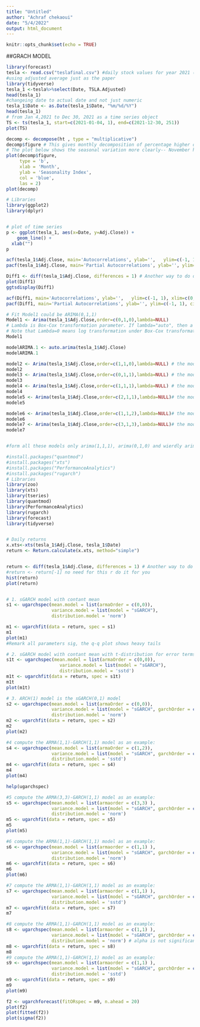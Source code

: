 ---
title: "Untitled"
author: "Achraf chekaoui"
date: "5/4/2022"
output: html_document
---

```{r setup, include=FALSE}
knitr::opts_chunk$set(echo = TRUE)
```

##GRACH MODEL 
```{r}
library(forecast)
tesla <- read.csv("teslafinal.csv") #daily stock values for year 2021 (251 obs)
#using adjusted average just as the paper
library(tidyverse)
tesla_1 <-tesla%>%select(Date, TSLA.Adjusted)
head(tesla_1)
#changeing date to actual date and not just numeric 
tesla_1$Date <- as.Date(tesla_1$Date, "%m/%d/%Y")
head(tesla_1)
# from Jan 4,2021 to Dec 30, 2021 as a time series object
TS <- ts(tesla_1, start=c(2021-01-04, 1), end=c(2021-12-30, 251))
plot(TS) 

decomp <- decompose(ht , type = "multiplicative")
decomp$figure # This gives monthly decomposition of percentage higher or lower compared to average
# The plot below shows the seasonal variation more clearly-- November has the least airline passengers
plot(decomp$figure,
     type = 'b',
     xlab = 'Month',
     ylab = 'Seasonality Index',
     col = 'blue',
     las = 2)
plot(decomp) 

```


```{r}
# Libraries
library(ggplot2)
library(dplyr)


# plot of time series
p <- ggplot(tesla_1, aes(x=Date, y=Adj.Close)) +
    geom_line() + 
  xlab("")
p

acf(tesla_1$Adj.Close, main='Autocorrelations', ylab='',   ylim=c(-1, 1), xlim=c(0, 15), ci.col = "black")
pacf(tesla_1$Adj.Close, main='Partial Autocorrelations', ylab='', ylim=c(-1, 1), ci.col = "black")

Diff1 <- diff(tesla_1$Adj.Close, differences = 1) # Another way to do differencing
plot(Diff1)   
ggtsdisplay(Diff1)

acf(Diff1, main='Autocorrelations', ylab='',   ylim=c(-1, 1), xlim=c(0, 15), ci.col = "black")
pacf(Diff1, main='Partial Autocorrelations', ylab='', ylim=c(-1, 1), ci.col = "black")
```


```{r} 

# Fit Model1 could be ARIMA(0,1,1)
Model1 <- Arima(tesla_1$Adj.Close,order=c(0,1,0),lambda=NULL)
# Lambda is Box-Cox transformation parameter. If lambda="auto", then a transformation is automatically selected using BoxCox.lambda. The transformation is ignored if NULL. Otherwise, data transformed before model is estimated.
# Note that Lambda=0 means log transformation under Box-Cox transformations.
Model1

modelARIMA.1 <- auto.arima(tesla_1$Adj.Close)
modelARIMA.1 

model2 <- Arima(tesla_1$Adj.Close,order=c(1,1,0),lambda=NULL) # the model is not significant since the 0 is incuded in the 2  interval(the margine of error). -0.1429 , 0.1095 
model2 
model3 <- Arima(tesla_1$Adj.Close,order=c(0,1,1),lambda=NULL) # the model is not significant since the 0 is incuded in the 2  interval(the margine of error). -0.1665 , 0.1095
model3 
model4 <- Arima(tesla_1$Adj.Close,order=c(1,1,1),lambda=NULL) # the model is significant no 0 is included in the 2 sd interval for both AR and MA. 0.2683 , 1.2399 and -1.2421 , -0.3825
model4 
modele5 <- Arima(tesla_1$Adj.Close,order=c(2,1,1),lambda=NULL)# the model is not significant since the 0 is incuded in the 2  interval(the margine of error)  
modele5

modele6 <- Arima(tesla_1$Adj.Close,order=c(1,1,2),lambda=NULL)# the model is not significant since the 0 is incuded in the 2  interval(the margine of error) 
modele6
modele7 <- Arima(tesla_1$Adj.Close,order=c(3,1,3),lambda=NULL)# the model is significant since 0 is not incuded in the 2  interval std (the margine of error) 
modele7 


#form all these models only arima(1,1,1), arima(0,1,0) and wierdly arima(3,1,3) ask colin not me 
```


```{r}
#install.packages("quantmod")
#install.packages("xts")
#install.packages("PerformanceAnalytics")
#install.packages("rugarch")
# Libraries 
library(zoo)
library(xts)
library(tseries)
library(quantmod)
library(PerformanceAnalytics)
library(rugarch)
library(forecast)
library(tidyverse)


# Daily returns
x.xts<-xts(tesla_1$Adj.Close, tesla_1$Date)
return <- Return.calculate(x.xts, method="simple")


return <- diff(tesla_1$Adj.Close, differences = 1) # Another way to do differencing
#return <- return[-1] no need for this r do it for you 
hist(return)
plot(return) 


# 1. sGARCH model with contant mean
s1 <- ugarchspec(mean.model = list(armaOrder = c(0,0)),
                 variance.model = list(model = "sGARCH"),
                 distribution.model = 'norm')

m1 <- ugarchfit(data = return, spec = s1)
m1
plot(m1)
#Remark all parameters sig, the q-q plot shows heavy tails

# 2. sGARCH model with contant mean with t-distribution for error terms
s1t <- ugarchspec(mean.model = list(armaOrder = c(0,0)),
                    variance.model = list(model = "sGARCH"),
                    distribution.model = 'sstd')
m1t <- ugarchfit(data = return, spec = s1t)
m1t
plot(m1t)

# 3. ARCH(1) model is the sGARCH(0,1) model
s2 <- ugarchspec(mean.model = list(armaOrder = c(0,0)),
                 variance.model = list(model = "sGARCH", garchOrder = c(0, 1)),
                 distribution.model = 'norm')
m2 <- ugarchfit(data = return, spec = s2)
m2
plot(m2)

#4 compute the ARMA(1,1)-GARCH(1,1) model as an example:
s4 <- ugarchspec(mean.model = list(armaOrder = c(1,2)),
                 variance.model = list(model = "sGARCH", garchOrder = c(0, 1)),
                 distribution.model = 'sstd')
m4 <- ugarchfit(data = return, spec = s4)
m4
plot(m4)

help(ugarchspec) 

#5 compute the ARMA(3,3)-GARCH(1,1) model as an example:
s5 <- ugarchspec(mean.model = list(armaorder = c(3,3) ),
                 variance.model = list(model = "sGARCH", garchOrder = c(1, 1)),
                 distribution.model = 'norm')
m5 <- ugarchfit(data = return, spec = s5)
m5
plot(m5)  

#6 compute the ARMA(1,1)-GARCH(1,1) model as an example:
s6 <- ugarchspec(mean.model = list(armaorder = c(1,1) ),
                 variance.model = list(model = "sGARCH", garchOrder = c(1, 1)), #garch first coefficient is not significant 
                 distribution.model = 'norm')
m6 <- ugarchfit(data = return, spec = s6)
m6 
plot(m6)

#7 compute the ARMA(1,1)-GARCH(1,1) model as an example:
s7 <- ugarchspec(mean.model = list(armaorder = c(1,1) ),
                 variance.model = list(model = "sGARCH", garchOrder = c(1, 1)), 
                 distribution.model = 'sstd')
m7 <- ugarchfit(data = return, spec = s7)
m7

#8 compute the ARMA(1,1)-GARCH(1,1) model as an example:
s8 <- ugarchspec(mean.model = list(armaorder = c(1,1) ),
                 variance.model = list(model = "sGARCH", garchOrder = c(0, 1)), 
                 distribution.model = 'norm') # alpha is not significant any more 
m8 <- ugarchfit(data = return, spec = s8)
m8
#9 compute the ARMA(1,1)-GARCH(1,1) model as an example:
s9 <- ugarchspec(mean.model = list(armaorder = c(1,1) ),
                 variance.model = list(model = "sGARCH", garchOrder = c(0, 1)), 
                 distribution.model = 'sstd')  
m9 <- ugarchfit(data = return, spec = s9)
m9 
plot(m9)

```


```{r}
f2 <- ugarchforecast(fitORspec = m9, n.ahead = 20) 
plot(f2)
plot(fitted(f2))
plot(sigma(f2))

```

